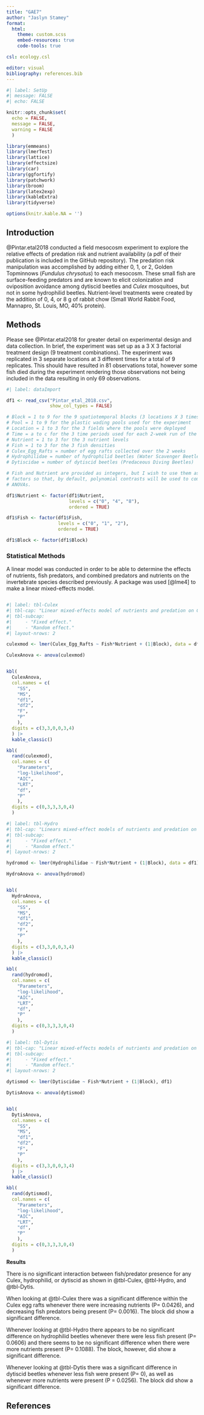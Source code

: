 ```yaml
---
title: "GAE7"
author: "Jaslyn Stamey"
format: 
  html:
    theme: custom.scss
    embed-resources: true
    code-tools: true

csl: ecology.csl

editor: visual
bibliography: references.bib
---
```


```r
#| label: SetUp
#| message: FALSE
#| echo: FALSE

knitr::opts_chunk$set(
  echo = FALSE,
  message = FALSE,
  warning = FALSE
  ) 

library(emmeans)
library(lmerTest)
library(lattice)
library(effectsize)
library(car)
library(ggfortify)
library(patchwork)
library(broom)
library(latex2exp)       
library(kableExtra)
library(tidyverse)

options(knitr.kable.NA = '')
```

## Introduction

@Pintar.etal2018 conducted a field mesocosm experiment to explore the relative effects of predation risk and nutrient availability (a pdf of their publication is included in the GitHub repository). The predation risk manipulation was accomplished by adding either 0, 1, or 2, Golden Topminnows (*Fundulus chrysotus*) to each mesocosm. These small fish are surface-feeding predators and are known to elicit colonization and oviposition avoidance among dytiscid beetles and *Culex* mosquitoes, but not in some hydrophilid beetles. Nutrient-level treatments were created by the addition of 0, 4, or 8 g of rabbit chow (Small World Rabbit Food, Mannapro, St. Louis, MO, 40% protein).

## Methods

Please see @Pintar.etal2018 for greater detail on experimental design and data collection. In brief, the experiment was set up as a 3 X 3 factorial treatment design (9 treatment combinations). The experiment was replicated in 3 separate locations at 3 different times for a total of 9 replicates. This should have resulted in 81 observations total, however some fish died during the experiment rendering those observations not being included in the data resulting in only 69 observations.

```r
#| label: dataImport

df1 <- read_csv("Pintar_etal_2018.csv",
                show_col_types = FALSE)

# Block = 1 to 9 for the 9 spatiotemporal blocks (3 locations X 3 times)
# Pool = 1 to 9 for the plastic wading pools used for the experiment
# Location = 1 to 3 for the 3 fields where the pools were deployed
# Time = a to c for the 3 time periods used for each 2-week run of the exp.
# Nutrient = 1 to 3 for the 3 nutrient levels
# Fish = 1 to 3 for the 3 fish densities
# Culex_Egg_Rafts = number of egg rafts collected over the 2 weeks
# Hydrophilidae = number of hydrophilid beetles (Water Scavenger Beetles)
# Dytiscidae = number of dytiscid beetles (Predaceous Diving Beetles)

# Fish and Nutrient are provided as integers, but I wish to use them as ordered
# factors so that, by default, polynomial contrasts will be used to compute the
# ANOVAs.

df1$Nutrient <- factor(df1$Nutrient,
                       levels = c("0", "4", "8"),
                       ordered = TRUE)

df1$Fish <- factor(df1$Fish,
                   levels = c("0", "1", "2"),
                   ordered = TRUE)

df1$Block <- factor(df1$Block)

```

### Statistical Methods

A linear model was conducted in order to be able to determine the effects of nutrients, fish predators, and combined predators and nutrients on the invertebrate species described previously. A package was used [@lme4] to make a linear mixed-effects model.

```         
```

```r
#| label: tbl-Culex
#| tbl-cap: "Linear mixed-effects model of nutrients and predation on Culex egg rafts using data provided by @Pintar.etal2018 "
#| tbl-subcap:
#|     - "Fixed effect."
#|     - "Random effect."
#| layout-nrows: 2

culexmod <- lmer(Culex_Egg_Rafts ~ Fish*Nutrient + (1|Block), data = df1)

CulexAnova <- anova(culexmod)


kbl(
  CulexAnova,
  col.names = c(
    "SS",
    "MS",
    "df1",
    "df2",
    "F",
    "P"
    ),
  digits = c(3,3,0,0,3,4)
  ) |>
  kable_classic()

kbl(
  rand(culexmod),
  col.names = c(
    "Parameters",
    "log-likelihood",
    "AIC",
    "LRT",
    "df",
    "P"
    ),
  digits = c(0,3,3,3,0,4)
  )
```

```r
#| label: tbl-Hydro
#| tbl-cap: "Linears mixed-effect models of nutrients and predation on hydrophilid beetles using data provided by @Pintar.etal2018"
#| tbl-subcap:
#|     - "Fixed effect."
#|     - "Random effect."
#| layout-nrows: 2

hydromod <- lmer(Hydrophilidae ~ Fish*Nutrient + (1|Block), data = df1)

HydroAnova <- anova(hydromod)


kbl(
  HydroAnova,
  col.names = c(
    "SS",
    "MS",
    "df1",
    "df2",
    "F",
    "P"
    ),
  digits = c(3,3,0,0,3,4)
  ) |>
  kable_classic()

kbl(
  rand(hydromod),
  col.names = c(
    "Parameters",
    "log-likelihood",
    "AIC",
    "LRT",
    "df",
    "P"
    ),
  digits = c(0,3,3,3,0,4)
  )
```

```r
#| label: tbl-Dytis
#| tbl-cap: "Linear mixed-effects models of nutrients and predation on dytiscid beetles using data provided by @Pintar.etal2018"
#| tbl-subcap:
#|     - "Fixed effect."
#|     - "Random effect."
#| layout-nrows: 2

dytismod <- lmer(Dytiscidae ~ Fish*Nutrient + (1|Block), df1)

DytisAnova <- anova(dytismod)


kbl(
  DytisAnova,
  col.names = c(
    "SS",
    "MS",
    "df1",
    "df2",
    "F",
    "P"
    ),
  digits = c(3,3,0,0,3,4)
  ) |>
  kable_classic()

kbl(
  rand(dytismod),
  col.names = c(
    "Parameters",
    "log-likelihood",
    "AIC",
    "LRT",
    "df",
    "P"
    ),
  digits = c(0,3,3,3,0,4)
  )
```

**Results**

There is no significant interaction between fish/predator presence for any Culex, hydrophilid, or dytiscid as shown in @tbl-Culex, @tbl-Hydro, and @tbl-Dytis.

When looking at @tbl-Culex there was a significant difference within the Culex egg rafts whenever there were increasing nutrients (P= 0.0426), and decreasing fish predators being present (P= 0.0016). The block did show a significant difference.

Whenever looking at @tbl-Hydro there appears to be no significant difference on hydrophilid beetles whenever there were less fish present (P= 0.0606) and there seems to be no significant difference when there were more nutrients present (P= 0.1088). The block, however, did show a significant difference.

Whenever looking at @tbl-Dytis there was a significant difference in dytiscid beetles whenever less fish were present (P= 0), as well as whenever more nutrients were present (P = 0.0256). The block did show a significant difference.

## References
